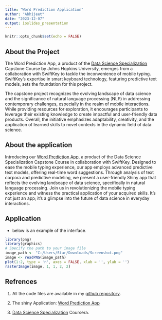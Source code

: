 ```yaml
---
title: "Word Prediction Application"
author: "Abhijeet"
date: "2023-12-07"
output: ioslides_presentation
---
```


```r
knitr::opts_chunk$set(echo = FALSE)
```
## About the Project
The Word Prediction App, a product of the [Data Science Specialization](https://www.coursera.org/specializations/jhu-data-science) Capstone Course by Johns Hopkins University, emerges from a collaboration with SwiftKey to tackle the inconvenience of mobile typing. SwiftKey's expertise in smart keyboard technology, featuring predictive text models, sets the foundation for this project.

The capstone project recognizes the evolving landscape of data science and the significance of natural language processing (NLP) in addressing contemporary challenges, especially in the realm of mobile interactions. While providing resources for exploration, it encourages participants to leverage their existing knowledge to create impactful and user-friendly data products. Overall, the initiative emphasizes adaptability, creativity, and the application of learned skills to novel contexts in the dynamic field of data science.



## About the application
Introducing our [Word Prediction App](https://av-dev.shinyapps.io/Word-Predictor/), a product of the Data Science Specialization Capstone Course in collaboration with SwiftKey. Designed to ease the mobile typing experience, our app employs advanced predictive text models, offering real-time word suggestions. Through analysis of text corpora and predictive modeling, we present a user-friendly Shiny app that reflects the evolving landscape of data science, specifically in natural language processing. Join us in revolutionizing the mobile typing experience and witness the practical application of your acquired skills. It's not just an app; it's a glimpse into the future of data science in everyday interactions.

## Application
- below is an example of the interface.
```r
library(png)
library(graphics)
# Specify the path to your image file
image_path <- "C:/Users/Star/Downloads/Screenshot.png"
image <- readPNG(image_path)
plot(1:2, type = 'n', axes = FALSE, xlab = '', ylab = '')
rasterImage(image, 1, 1, 2, 2)
```

## Refrences 
1. All the code files are available in my [github repository](https://github.com/A-Vdev/Shiny-Application-and-Reproducible-Pitch).

2. The shiny Application: [Word Prediction App](https://av-dev.shinyapps.io/Word-Predictor/)

3. [Data Science Specialization](https://www.coursera.org/specializations/jhu-data-science) Coursera.

